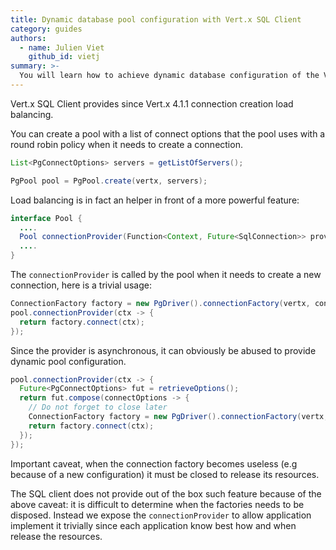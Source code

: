 ```yaml
---
title: Dynamic database pool configuration with Vert.x SQL Client
category: guides
authors:
  - name: Julien Viet
    github_id: vietj
summary: >-
  You will learn how to achieve dynamic database configuration of the Vert.x SQL Client pool
---
```


Vert.x SQL Client provides since Vert.x 4.1.1 connection creation load balancing.

You can create a pool with a list of connect options that the pool uses with a round robin policy when it needs to create a connection.

```java
List<PgConnectOptions> servers = getListOfServers();

PgPool pool = PgPool.create(vertx, servers);
```

Load balancing is in fact an helper in front of a more powerful feature:

```java
interface Pool {
  ....
  Pool connectionProvider(Function<Context, Future<SqlConnection>> provider);
  ....
}
```

The `connectionProvider` is called by the pool when it needs to create a new connection, here is a trivial usage:

```java
ConnectionFactory factory = new PgDriver().connectionFactory(vertx, connectOptions);
pool.connectionProvider(ctx -> {
  return factory.connect(ctx);
});
```

Since the provider is asynchronous, it can obviously be abused to provide dynamic pool configuration.

```java
pool.connectionProvider(ctx -> {
  Future<PgConnectOptions> fut = retrieveOptions();
  return fut.compose(connectOptions -> {
    // Do not forget to close later
    ConnectionFactory factory = new PgDriver().connectionFactory(vertx, connectOptions);
    return factory.connect(ctx);
  });
});
```

Important caveat, when the connection factory becomes useless (e.g because of a new configuration) it must be closed
to release its resources.

The SQL client does not provide out of the box such feature because of the above caveat: it is difficult to determine when
the factories needs to be disposed. Instead we expose the `connectionProvider` to allow application implement it trivially since each
application know best how and when release the resources.
